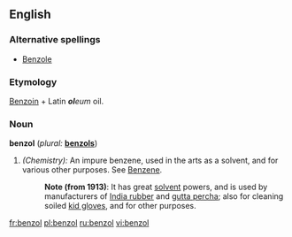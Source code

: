 ==English==

===Alternative spellings===
*[[Benzole]]

===Etymology===
[[Benzoin]] + Latin '''''ol'''''''eum'' oil.

===Noun===
'''benzol'''  (''plural:'' '''[[benzols]]''')
#''(Chemistry):'' An impure benzene, used in the arts as a solvent, and for various other purposes. See [[Benzene]].
#:'''Note (from 1913)''': It has great [[solvent]] powers, and is used by manufacturers of [[India rubber]] and [[gutta percha]]; also for cleaning soiled [[kid gloves]], and for other purposes.

[[fr:benzol]]
[[pl:benzol]]
[[ru:benzol]]
[[vi:benzol]]